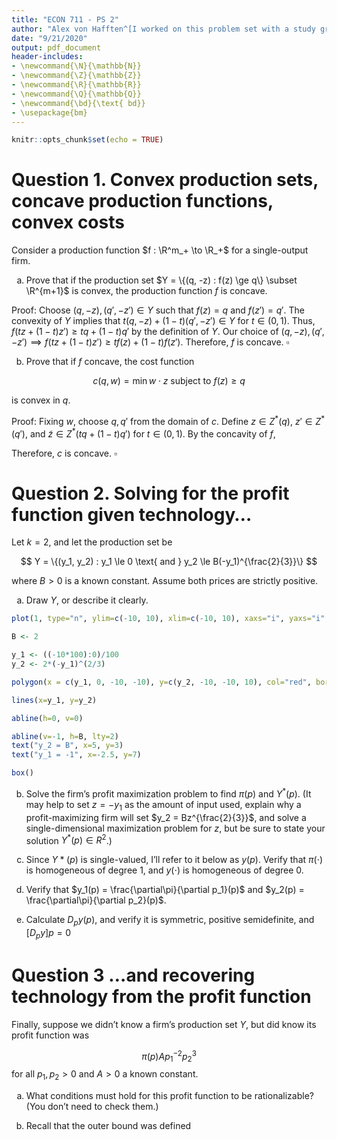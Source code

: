 ```yaml
---
title: "ECON 711 - PS 2"
author: "Alex von Hafften^[I worked on this problem set with a study group of Michael Nattinger, Andrew Smith, Tyler Welch, and Ryan Mather. I also discussed problems with Emily Case, Sarah Bass, and Danny Edgel.]"
date: "9/21/2020"
output: pdf_document
header-includes:
- \newcommand{\N}{\mathbb{N}}
- \newcommand{\Z}{\mathbb{Z}}
- \newcommand{\R}{\mathbb{R}}
- \newcommand{\Q}{\mathbb{Q}}
- \newcommand{\bd}{\text{ bd}}
- \usepackage{bm}
---
```


```r
knitr::opts_chunk$set(echo = TRUE)
```

# Question 1. Convex production sets, concave production functions, convex costs

Consider a production function $f : \R^m_+ \to \R_+$ for a single-output firm.

(a) Prove that if the production set $Y = \{(q, -z) : f(z) \ge q\} \subset \R^{m+1}$ is convex, the production function $f$ is concave.

Proof: Choose $(q, -z), (q', -z') \in Y$ such that $f(z)=q$ and $f(z')=q'$. The convexity of $Y$ implies that $t(q, -z) + (1-t) (q', -z') \in Y$ for $t \in (0, 1)$. Thus, $f(tz + (1-t)z') \ge tq+(1-t)q'$ by the definition of $Y$. Our choice of $(q, -z), (q', -z') \implies f(tz + (1-t)z') \ge tf(z)+(1-t)f(z')$.  Therefore, $f$ is concave. $\square$

(b) Prove that if $f$ concave, the cost function

$$
c(q, w) = \min w \cdot z \text{ subject to } f(z) \ge q
$$

is convex in $q$.

Proof:  Fixing $w$, choose $q, q'$ from the domain of $c$.  Define $z \in Z^*(q)$, $z' \in Z^*(q')$, and $\tilde{z} \in Z^*(tq+(1-t)q')$ for $t \in (0, 1)$.  By the concavity of $f$,

\begin{align*}
\tilde{z} &\le tz+(1-t)z' \\
\implies w\tilde{z} &\le w(tz+(1-t)z') \\
\implies w\tilde{z} &\le twz+(1-t)wz') \\
\implies c(f(\tilde{z}), w) &\le tc(f(z), w)+(1-t)c(f(z'), w) \\
\implies c(tq+(1-t)q', w) &\le tc(q, w)+(1-t)c(q', w)
\end{align*}

Therefore, $c$ is concave. $\square$

\pagebreak

# Question 2. Solving for the profit function given technology...

Let $k=2$, and let the production set be

$$
Y = \{(y_1, y_2) : y_1 \le 0 \text{ and } y_2 \le B(-y_1)^{\frac{2}{3}}\}
$$

where $B > 0$ is a known constant.  Assume both prices are strictly positive.

(a) Draw $Y$, or describe it clearly.

```r
plot(1, type="n", ylim=c(-10, 10), xlim=c(-10, 10), xaxs="i", yaxs="i", xlab="y_1", ylab="y_2", axes = FALSE)

B <- 2

y_1 <- ((-10*100):0)/100
y_2 <- 2*(-y_1)^(2/3)

polygon(x = c(y_1, 0, -10, -10), y=c(y_2, -10, -10, 10), col="red", border = "red")

lines(x=y_1, y=y_2)

abline(h=0, v=0)

abline(v=-1, h=B, lty=2)
text("y_2 = B", x=5, y=3)
text("y_1 = -1", x=-2.5, y=7)

box()

```

(b) Solve the firm's profit maximization problem to find $\pi(p)$ and $Y^*(p)$. (It may help to set $z=-y_1$ as the amount of input used, explain why a profit-maximizing firm will set $y_2 = Bz^{\frac{2}{3}}$, and solve a single-dimensional maximization problem for $z$, but be sure to state your solution $Y^*(p) \in R^2$.)

(c) Since $Y*(p)$ is single-valued, I'll refer to it below as $y(p)$.  Verify that $\pi(\cdot)$ is homogeneous of degree 1, and $y(\cdot)$ is homogeneous of degree 0.

(d) Verify that $y_1(p) = \frac{\partial\pi}{\partial p_1}(p)$ and $y_2(p) = \frac{\partial\pi}{\partial p_2}(p)$.

(e) Calculate $D_p y(p)$, and verify it is symmetric, positive semidefinite, and $[D_p y]p = 0$

\pagebreak

# Question 3 ...and recovering technology from the profit function

Finally, suppose we didn't know a firm's production set $Y$, but did know its profit function was

$$
\pi(p) Ap_1^{-2}p_2^3
$$
for all $p_1, p_2 > 0$ and $A > 0$ a known constant.

(a) What conditions must hold for this profit function to be rationalizable?  (You don't need to check them.)

(b) Recall that the outer bound was defined

